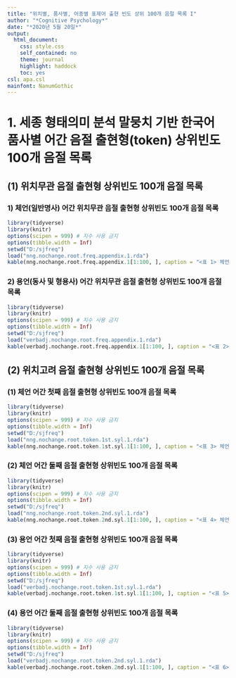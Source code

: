 ```yaml
---
title: "위치별, 품사별, 어종별 표제어 출현 빈도 상위 100개 음절 목록 I"
author: "*Cognitive Psychology*"
date: "*2020년 5월 20일*"
output:
  html_document:
    css: style.css
    self_contained: no
    theme: journal
    highlight: haddock
    toc: yes
csl: apa.csl
mainfont: NanumGothic
---
```


# 1. 세종 형태의미 분석 말뭉치 기반 한국어 품사별 어간 음절 출현형(token) 상위빈도 100개 음절 목록

## (1) 위치무관 음절 출현형 상위빈도 100개 음절 목록

### 1) 체언(일반명사) 어간 위치무관 음절 출현형 상위빈도 100개 음절 목록
```r
library(tidyverse)
library(knitr)
options(scipen = 999) # 지수 사용 금지
options(tibble.width = Inf)
setwd("D:/sjfreq")
load("nng.nochange.root.freq.appendix.1.rda")
kable(nng.nochange.root.freq.appendix.1[1:100, ], caption = "<표 1> 체언 어간 위치무관 음절 출현형 상위빈도 100개 음절 목록")
```

### 2) 용언(동사 및 형용사) 어간 위치무관 음절 출현형 상위빈도 100개 음절 목록
```r
library(tidyverse)
library(knitr)
options(scipen = 999) # 지수 사용 금지
options(tibble.width = Inf)
setwd("D:/sjfreq")
load("verbadj.nochange.root.freq.appendix.1.rda")
kable(verbadj.nochange.root.freq.appendix.1[1:100, ], caption = "<표 2> 용언 어간 위치무관 음절 출현형 상위빈도 100개 음절 목록")
```

## (2) 위치고려 음절 출현형 상위빈도 100개 음절 목록

### (1) 체언 어간 첫째 음절 출현형 상위빈도 100개 음절 목록
```r
library(tidyverse)
library(knitr)
options(scipen = 999) # 지수 사용 금지
options(tibble.width = Inf)
setwd("D:/sjfreq")
load("nng.nochange.root.token.1st.syl.1.rda")
kable(nng.nochange.root.token.1st.syl.1[1:100, ], caption = "<표 3> 체언 어간 첫째 음절 출현형 상위빈도 100개 음절 목록")
```

### (2) 체언 어간 둘째 음절 출현형 상위빈도 100개 음절 목록
```r
library(tidyverse)
library(knitr)
options(scipen = 999) # 지수 사용 금지
options(tibble.width = Inf)
setwd("D:/sjfreq")
load("nng.nochange.root.token.2nd.syl.1.rda")
kable(nng.nochange.root.token.2nd.syl.1[1:100, ], caption = "<표 4> 체언 어간 둘째 음절 출현형 상위빈도 100개 음절 목록")
```

### (3) 용언 어간 첫째 음절 출현형 상위빈도 100개 음절 목록
```r
library(tidyverse)
library(knitr)
options(scipen = 999) # 지수 사용 금지
options(tibble.width = Inf)
setwd("D:/sjfreq")
load("verbadj.nochange.root.token.1st.syl.1.rda")
kable(verbadj.nochange.root.token.1st.syl.1[1:100, ], caption = "<표 5> 용언 어간 첫째 음절 출현형 상위빈도 100개 음절 목록")
```

### (4) 용언 어간 둘째 음절 출현형 상위빈도 100개 음절 목록
```r
library(tidyverse)
library(knitr)
options(scipen = 999) # 지수 사용 금지
options(tibble.width = Inf)
setwd("D:/sjfreq")
load("verbadj.nochange.root.token.2nd.syl.1.rda")
kable(verbadj.nochange.root.token.2nd.syl.1[1:100, ], caption = "<표 6> 용언 어간 둘째 음절 출현형 상위빈도 100개 음절 목록")
```

